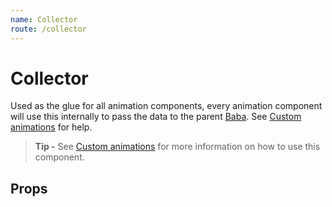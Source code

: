 ```yaml
---
name: Collector
route: /collector
---
```



# Collector

Used as the glue for all animation components,
every animation component will use this internally to pass the data to the parent [Baba](/baba).
See [Custom animations](/custom-animations) for help.

> **Tip -** See [Custom animations](/custom-animations) for more information on how to use this component.

## Props

<PropsTable of={Collector} />
